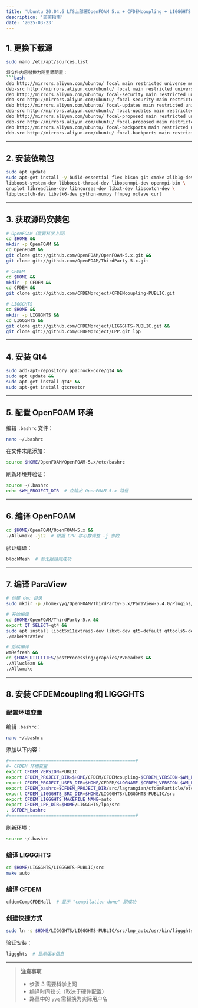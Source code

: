 ```yaml
---
title: 'Ubuntu 20.04.6 LTS上部署OpenFOAM 5.x + CFDEMcoupling + LIGGGHTS'
description: '部署指南'
date: '2025-03-23'
---
```


## 1. 更换下载源
```bash
sudo nano /etc/apt/sources.list

将文件内容替换为阿里源配置：
```bash
deb http://mirrors.aliyun.com/ubuntu/ focal main restricted universe multiverse
deb-src http://mirrors.aliyun.com/ubuntu/ focal main restricted universe multiverse
deb http://mirrors.aliyun.com/ubuntu/ focal-security main restricted universe multiverse
deb-src http://mirrors.aliyun.com/ubuntu/ focal-security main restricted universe multiverse
deb http://mirrors.aliyun.com/ubuntu/ focal-updates main restricted universe multiverse
deb-src http://mirrors.aliyun.com/ubuntu/ focal-updates main restricted universe multiverse
deb http://mirrors.aliyun.com/ubuntu/ focal-proposed main restricted universe multiverse
deb-src http://mirrors.aliyun.com/ubuntu/ focal-proposed main restricted universe multiverse
deb http://mirrors.aliyun.com/ubuntu/ focal-backports main restricted universe multiverse
deb-src http://mirrors.aliyun.com/ubuntu/ focal-backports main restricted universe multiverse
```

---

## 2. 安装依赖包
```bash
sudo apt update 
sudo apt-get install -y build-essential flex bison git cmake zlib1g-dev \
libboost-system-dev libboost-thread-dev libopenmpi-dev openmpi-bin \
gnuplot libreadline-dev libncurses-dev libxt-dev libscotch-dev \
libptscotch-dev libvtk6-dev python-numpy ffmpeg octave curl
```

---

## 3. 获取源码安装包
```bash
# OpenFOAM（需要科学上网）
cd $HOME &&
mkdir -p OpenFOAM &&
cd OpenFOAM &&
git clone git://github.com/OpenFOAM/OpenFOAM-5.x.git &&
git clone git://github.com/OpenFOAM/ThirdParty-5.x.git

# CFDEM
cd $HOME &&
mkdir -p CFDEM &&
cd CFDEM &&
git clone git://github.com/CFDEMproject/CFDEMcoupling-PUBLIC.git

# LIGGGHTS
cd $HOME &&
mkdir -p LIGGGHTS &&
cd LIGGGHTS &&
git clone git://github.com/CFDEMproject/LIGGGHTS-PUBLIC.git &&
git clone git://github.com/CFDEMproject/LPP.git lpp
```

---

## 4. 安装 Qt4
```bash
sudo add-apt-repository ppa:rock-core/qt4 &&
sudo apt update &&
sudo apt-get install qt4* &&
sudo apt-get install qtcreator
```

---

## 5. 配置 OpenFOAM 环境
编辑 `.bashrc` 文件：
```bash
nano ~/.bashrc
```
在文件末尾添加：
```bash
source $HOME/OpenFOAM/OpenFOAM-5.x/etc/bashrc
```
刷新环境并验证：
```bash
source ~/.bashrc
echo $WM_PROJECT_DIR  # 应输出 OpenFOAM-5.x 路径
```

---

## 6. 编译 OpenFOAM
```bash
cd $HOME/OpenFOAM/OpenFOAM-5.x && 
./Allwmake -j12  # 根据 CPU 核心数调整 -j 参数
```
验证编译：
```bash
blockMesh  # 若无报错则成功
```

---

## 7. 编译 ParaView
```bash
# 创建 doc 目录
sudo mkdir -p /home/yyq/OpenFOAM/ThirdParty-5.x/ParaView-5.4.0/Plugins/StreamLinesRepresentation/doc

# 开始编译
cd $HOME/OpenFOAM/ThirdParty-5.x &&
export QT_SELECT=qt4 &&
sudo apt install libqt5x11extras5-dev libxt-dev qt5-default qttools5-dev curl &&
./makeParaView

# 后续编译
wmRefresh &&
cd $FOAM_UTILITIES/postProcessing/graphics/PVReaders &&
./Allwclean &&
./Allwmake
```

---

## 8. 安装 CFDEMcoupling 和 LIGGGHTS
### 配置环境变量
编辑 `.bashrc`：
```bash
nano ~/.bashrc
```
添加以下内容：
```bash
#================================================# 
#- CFDEM 环境变量
export CFDEM_VERSION=PUBLIC
export CFDEM_PROJECT_DIR=$HOME/CFDEM/CFDEMcoupling-$CFDEM_VERSION-$WM_PROJECT_VERSION
export CFDEM_PROJECT_USER_DIR=$HOME/CFDEM/$LOGNAME-$CFDEM_VERSION-$WM_PROJECT_VERSION
export CFDEM_bashrc=$CFDEM_PROJECT_DIR/src/lagrangian/cfdemParticle/etc/bashrc
export CFDEM_LIGGGHTS_SRC_DIR=$HOME/LIGGGHTS/LIGGGHTS-PUBLIC/src
export CFDEM_LIGGGHTS_MAKEFILE_NAME=auto
export CFDEM_LPP_DIR=$HOME/LIGGGHTS/lpp/src
. $CFDEM_bashrc
#================================================#
```
刷新环境：
```bash
source ~/.bashrc
```

### 编译 LIGGGHTS
```bash
cd $HOME/LIGGGHTS/LIGGGHTS-PUBLIC/src
make auto
```

### 编译 CFDEM
```bash
cfdemCompCFDEMall  # 显示 "compilation done" 即成功
```

### 创建快捷方式
```bash
sudo ln -s $HOME/LIGGGHTS/LIGGGHTS-PUBLIC/src/lmp_auto/usr/bin/liggghts
```
验证安装：
```bash
liggghts  # 显示版本信息
```

---

> **注意事项**  
> - 步骤 3 需要科学上网  
> - 编译时间较长（取决于硬件配置）  
> - 路径中的 `yyq` 需替换为实际用户名
```